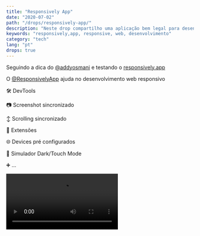```yaml
---
title: "Responsively App"
date: "2020-07-02"
path: "/drops/responsively-app/"
description: "Neste drop compartilho uma aplicação bem legal para desenvolvimento web responsivo."
keywords: "responsively,app, responsive, web, desenvolvimento"
category: "tech"
lang: "pt"
drops: true
---
```



<Drop>

Seguindo a dica do [@addyosmani](https://twitter.com/addyosmani) e testando o [responsively.app](https://responsively.app)

O [@ResponsivelyApp](https://twitter.com/ResponsivelyApp) ajuda no desenvolvimento web responsivo

🛠 DevTools

📷 Screenshot sincronizado

↕️ Scrolling sincronizado

🧩 Extensões

🌐 Devices pré configurados

🎨 Simulador Dark/Touch Mode

➕ ...

<Video src="https://video.twimg.com/ext_tw_video/1278722154683564033/pu/vid/1252x718/wSWdy78VpIMvAVIp.mp4?tag=10" />

</Drop>

